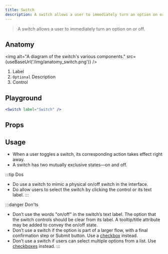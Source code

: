 ```yaml
---
title: Switch
description: A switch allows a user to immediately turn an option on or off.
---
```



> A switch allows a user to immediately turn an option on or off.

## Anatomy

<img
	alt="A diagram of the switch's various components."
	src={useBaseUrl('/img/anatomy_switch.png')}
/>

1. Label
2. `Optional` Description
3. Control

## Playground

```jsx live
<Switch label="Switch" />
```

## Props

<PropsTable from={Switch} />

## Usage

- When a user toggles a switch, its corresponding action takes effect right away.
- A switch has two mutually exclusive states&mdash;on and off.

:::tip Dos
- Do use a switch to mimic a physical on/off switch in the interface.
- Do allow users to select the switch by clicking the control or its text label.
:::

:::danger Don'ts
- Don’t use the words "on/off" in the switch’s text label. The option that the switch controls should be clear from its label. A tooltip/title attribute may be added to convey the on/off state.
- Don’t use a switch if the option is part of a larger flow, with a final confirmation step or Submit button. Use a [checkbox](checkbox) instead.
- Don’t use a switch if users can select multiple options from a list. Use [checkboxes](checkbox) instead.
:::
